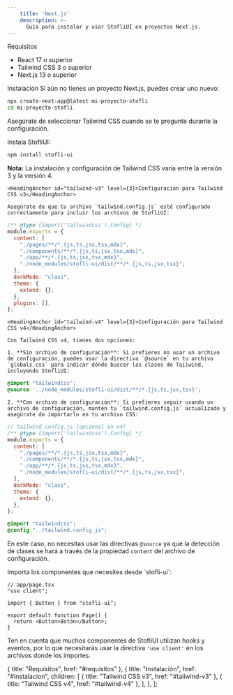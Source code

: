```yaml
---
    title: 'Next.js'
    description: >-
      Guía para instalar y usar StofliUI en proyectos Next.js.
---
```


<div className="mt-10 space-y-8">
  <div>
    <HeadingAnchor id="requisitos">Requisitos</HeadingAnchor>

<ul className="pl-5 list-disc space-y-2 mt-4 text-neutral-900 dark:text-neutral-100">
  <li className="pl-2">
    <span className="text-neutral-900 dark:text-neutral-100">
      <span className="font-bold">React</span> 17 o superior
    </span>
  </li>
  <li className="pl-2">
    <span className="text-neutral-900 dark:text-neutral-100">
      <span className="font-bold">Tailwind CSS</span> 3 o superior
    </span>
  </li>
  <li className="pl-2">
    <span className="text-neutral-900 dark:text-neutral-100">
      <span className="font-bold">Next.js</span> 13 o superior
    </span>
  </li>
</ul>

  </div>

  <div>
    <HeadingAnchor id="instalacion">Instalación</HeadingAnchor>

<Steps className="mt-2">
  <Step title="Crear un proyecto Next.js" stepNumber={1}>
    Si aún no tienes un proyecto Next.js, puedes crear uno nuevo:

```bash
npx create-next-app@latest mi-proyecto-stofli
cd mi-proyecto-stofli
```

Asegúrate de seleccionar Tailwind CSS cuando se te pregunte durante la configuración.

  </Step>

  <Step title="Instalar StofliUI" stepNumber={2}>
    Instala StofliUI:

```bash
npm install stofli-ui
```

  </Step>

  <Step title="Configurar Tailwind CSS" stepNumber={3}>
    <div className="px-4 py-3 mb-6 border-l-4 border-amber-500 bg-amber-50 dark:bg-amber-900/30 dark:border-amber-400">
      <p className="text-amber-800 dark:text-amber-300">
        <strong>Nota:</strong> La instalación y configuración de Tailwind CSS varía entre la versión 3 y la versión 4.
      </p>
    </div>

    <HeadingAnchor id="tailwind-v3" level={3}>Configuración para Tailwind CSS v3</HeadingAnchor>

    Asegúrate de que tu archivo `tailwind.config.js` esté configurado correctamente para incluir los archivos de StofliUI:

```js
/** @type {import('tailwindcss').Config} */
module.exports = {
  content: [
    "./pages/**/*.{js,ts,jsx,tsx,mdx}",
    "./components/**/*.{js,ts,jsx,tsx,mdx}",
    "./app/**/*.{js,ts,jsx,tsx,mdx}",
    "./node_modules/stofli-ui/dist/**/*.{js,ts,jsx,tsx}",
  ],
  darkMode: "class",
  theme: {
    extend: {},
  },
  plugins: [],
};
```

    <HeadingAnchor id="tailwind-v4" level={3}>Configuración para Tailwind CSS v4</HeadingAnchor>

    Con Tailwind CSS v4, tienes dos opciones:

    1. **Sin archivo de configuración**: Si prefieres no usar un archivo de configuración, puedes usar la directiva `@source` en tu archivo `globals.css` para indicar dónde buscar las clases de Tailwind, incluyendo StofliUI:

```css
@import "tailwindcss";
@source '../node_modules/stofli-ui/dist/**/*.{js,ts,jsx,tsx}';
```

    2. **Con archivo de configuración**: Si prefieres seguir usando un archivo de configuración, mantén tu `tailwind.config.js` actualizado y asegúrate de importarlo en tu archivo CSS:

```js
// tailwind.config.js (opcional en v4)
/** @type {import('tailwindcss').Config} */
module.exports = {
  content: [
    "./pages/**/*.{js,ts,jsx,tsx,mdx}",
    "./components/**/*.{js,ts,jsx,tsx,mdx}",
    "./app/**/*.{js,ts,jsx,tsx,mdx}",
    "./node_modules/stofli-ui/dist/**/*.{js,ts,jsx,tsx}",
  ],
  darkMode: "class",
  theme: {
    extend: {},
  },
};
```

```css
@import "tailwindcss";
@config "../tailwind.config.js";
```

En este caso, no necesitas usar las directivas `@source` ya que la detección de clases se hará a través de la propiedad `content` del archivo de configuración.

  </Step>

  <Step title="Usar componentes de StofliUI" stepNumber={4}>
    Importa los componentes que necesites desde `stofli-ui`:

```tsx
// app/page.tsx
"use client";

import { Button } from "stofli-ui";

export default function Page() {
  return <Button>Botón</Button>;
}
```

Ten en cuenta que muchos componentes de StofliUI utilizan hooks y eventos, por lo que necesitarás usar la directiva `'use client'` en los archivos donde los importes.

  </Step>

</Steps>

  </div>

</div>

  { title: "Requisitos", href: "#requisitos" },
  {
    title: "Instalación",
    href: "#instalacion",
    children: [
      { title: "Tailwind CSS v3", href: "#tailwind-v3" },
      { title: "Tailwind CSS v4", href: "#tailwind-v4" },
    ],
  },
];
